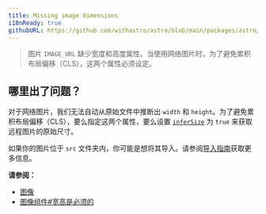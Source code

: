 ```yaml
---
title: Missing image dimensions
i18nReady: true
githubURL: https://github.com/withastro/astro/blob/main/packages/astro/src/core/errors/errors-data.ts
---
```

> 图片 `IMAGE_URL` 缺少宽度和高度属性。当使用网络图片时，为了避免累积布局偏移（CLS），这两个属性必须设定。

## 哪里出了问题？

对于网络图片，我们无法自动从原始文件中推断出 `width` 和 `height`。为了避免累积布局偏移（CLS），要么指定这两个属性，要么设置 [`inferSize`](/zh-cn/guides/images/#infersize) 为 `true` 来获取远程图片的原始尺寸。

如果你的图片位于 `src` 文件夹内，你可能是想将其导入。请参阅[导入指南](/zh-cn/guides/imports/#其他资源)获取更多信息。

**请参阅：**
- [图像](/zh-cn/guides/images/)
- [图像组件#宽高是必须的](/zh-cn/guides/images/#width-和-height对于-public-中的图像是必须的)
